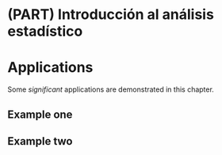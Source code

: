 # (PART) Introducción al análisis estadístico {-}

# Applications

Some _significant_ applications are demonstrated in this chapter.

## Example one

## Example two
